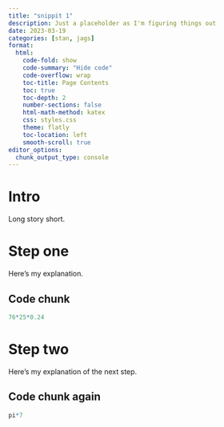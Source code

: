 ```yaml
---
title: "snippit 1"
description: Just a placeholder as I'm figuring things out
date: 2023-03-19
categories: [stan, jags]
format:
  html:
    code-fold: show
    code-summary: "Hide code"
    code-overflow: wrap
    toc-title: Page Contents
    toc: true
    toc-depth: 2
    number-sections: false
    html-math-method: katex
    css: styles.css
    theme: flatly
    toc-location: left
    smooth-scroll: true
editor_options: 
  chunk_output_type: console
---
```


# Intro

Long story short.

# Step one

Here's my explanation.

## Code chunk
```r
76*25*0.24
```


# Step two

Here's my explanation of the next step.

## Code chunk again
```r
pi*7
```

